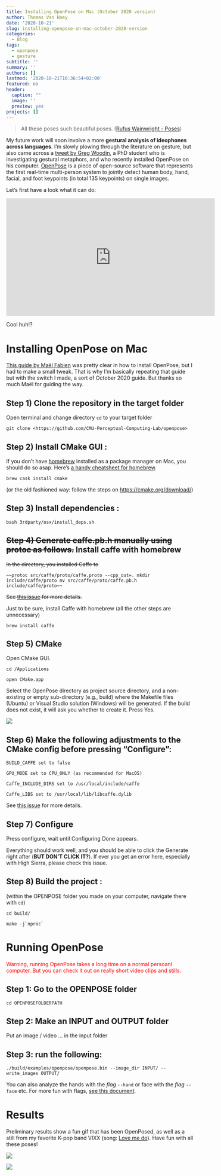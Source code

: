 ```yaml
---
title: Installing OpenPose on Mac (October 2020 version)
author: Thomas Van Hoey
date: '2020-10-21'
slug: installing-openpose-on-mac-october-2020-version
categories:
  - Blog
tags:
  - openpose
  - gesture
subtitle: ''
summary: ''
authors: []
lastmod: '2020-10-21T16:36:54+02:00'
featured: no
header:
  caption: ""
  image: ''
  preview: yes
projects: []
---
```


> All these poses such beautiful poses. ([Rufus Wainwright - Poses](https://youtu.be/T4ChJ0_wGxY))

My future work will soon involve a more **gestural analysis of ideophones across languages**. I'm slowly plowing through the literature on gesture, but also came across a [tweet by Greg Woodin](https://twitter.com/greg_woodin/status/1316421726948020226?s=20), a PhD student who is investigating gestural metaphors, and who recently installed OpenPose on his computer. [OpenPose](https://github.com/CMU-Perceptual-Computing-Lab/openpose) is a piece of open-source software that represents the first real-time multi-person system to jointly detect human body, hand, facial, and foot keypoints (in total 135 keypoints) on single images.

Let's first have a look what it can do:

<iframe width="560" height="315" src="https://www.youtube.com/embed/pW6nZXeWlGM" frameborder="0" allow="accelerometer; autoplay; clipboard-write; encrypted-media; gyroscope; picture-in-picture" allowfullscreen>

</iframe>

Cool huh!?

# Installing OpenPose on Mac

[This guide by Maël Fabien](https://maelfabien.github.io/tutorials/open-pose/#run-openpose) was pretty clear in how to install OpenPose, but I had to make a small tweak. That is why I'm basically repeating that guide but with the switch I made, a sort of October 2020 guide. But thanks so much Maël for guiding the way.

## Step 1) Clone the repository in the target folder

Open terminal and change directory `cd` to your target folder

`git clone <https://github.com/CMU-Perceptual-Computing-Lab/openpose>`

## Step 2) Install CMake GUI :

If you don't have [homebrew](https://brew.sh/) installed as a package manager on Mac, you should do so asap. Here's [a handy cheatsheet for homebrew](https://devhints.io/homebrew).

`brew cask install cmake`

(or the old fashioned way: follow the steps on <https://cmake.org/download/>)

## Step 3) Install dependencies :

`bash 3rdparty/osx/install_deps.sh`

## ~~Step 4) Generate caffe.pb.h manually using protoc as follows.~~ Install caffe with homebrew

~~In the directory, you installed Caffe to~~

    ~~protoc src/caffe/proto/caffe.proto --cpp_out=. mkdir include/caffe/proto mv src/caffe/proto/caffe.pb.h include/caffe/proto~~

~~See [this issue](https://github.com/BVLC/caffe/issues/1761) for more details.~~

Just to be sure, install Caffe with homebrew (all the other steps are unnecessary)

    brew install caffe

## Step 5) CMake

Open CMake GUI.

    cd /Applications

    open CMake.app

Select the OpenPose directory as project source directory, and a non-existing or empty sub-directory (e.g., build) where the Makefile files (Ubuntu) or Visual Studio solution (Windows) will be generated. If the build does not exist, it will ask you whether to create it. Press Yes.

![](/post/2020-10-21-installing-openpose-on-mac-october-2020-version_files/cmake.jpg)

## Step 6) Make the following adjustments to the CMake config before pressing "Configure":

    BUILD_CAFFE set to false

    GPU_MODE set to CPU_ONLY (as recommended for MacOS)

    Caffe_INCLUDE_DIRS set to /usr/local/include/caffe

    Caffe_LIBS set to /usr/local/lib/libcaffe.dylib

See [this issue](https://github.com/CMU-Perceptual-Computing-Lab/openpose/issues/677) for more details.

## Step 7) Configure

Press configure, wait until Configuring Done appears.

Everything should work well, and you should be able to click the Generate right after (**BUT DON'T CLICK IT?**). If ever you get an error here, especially with High Sierra, please check this issue.

## Step 8) Build the project :

(within the OPENPOSE folder you made on your computer, navigate there with `cd`)

    cd build/

    make -j`nproc`

# Running OpenPose

[Warning, running OpenPose takes a long time on a normal persoanl computer. But you can check it out on really short video clips and stills.]{style="color: red;"}

## Step 1: Go to the OPENPOSE folder

    cd OPENPOSEFOLDERPATH

## Step 2: Make an INPUT and OUTPUT folder

Put an image / video ... in the input folder

## Step 3: run the following:

    ./build/examples/openpose/openpose.bin --image_dir INPUT/ --write_images OUTPUT/

You can also analyze the hands with the *flag* `--hand` or face with the *flag* `--face` etc. For more fun with flags, [see this document](https://github.com/CMU-Perceptual-Computing-Lab/openpose/blob/master/doc/demo_overview.md).

# Results

Preliminary results show a fun gif that has been OpenPosed, as well as a still from my favorite K-pop band VIXX (song: [Love me do](https://www.youtube.com/watch?v=g1JCFBzIQG8)). Have fun with all these poses!

![](/img/2020/narutorun-openpose.gif)

![](/post/2020-10-21-installing-openpose-on-mac-october-2020-version_files/vixxopenpose.jpg)
